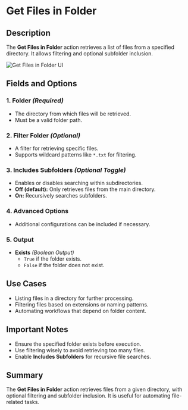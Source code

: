 # Get Files in Folder

## Description

The **Get Files in Folder** action retrieves a list of files from a specified directory. It allows filtering and optional subfolder inclusion.

![Get Files in Folder UI](../assets/folder/get-files-in-folder.png)

## Fields and Options  

### **1. Folder** *(Required)* 

- The directory from which files will be retrieved.
- Must be a valid folder path.

### **2. Filter Folder** *(Optional)* 

- A filter for retrieving specific files.
- Supports wildcard patterns like `*.txt` for filtering.

### **3. Includes Subfolders** *(Optional Toggle)*

- Enables or disables searching within subdirectories.
- **Off (default):** Only retrieves files from the main directory.
- **On:** Recursively searches subfolders.

### **4. Advanced Options**

- Additional configurations can be included if necessary.

### **5. Output**

- **Exists** *(Boolean Output)*  
  - `True` if the folder exists.  
  - `False` if the folder does not exist.  

## Use Cases

- Listing files in a directory for further processing.
- Filtering files based on extensions or naming patterns.
- Automating workflows that depend on folder content.

## Important Notes

- Ensure the specified folder exists before execution.
- Use filtering wisely to avoid retrieving too many files.
- Enable **Includes Subfolders** for recursive file searches.

## Summary

The **Get Files in Folder** action retrieves files from a given directory, with optional filtering and subfolder inclusion. It is useful for automating file-related tasks.